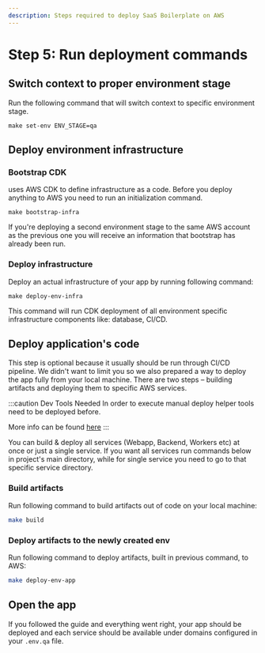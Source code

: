 ```yaml
---
description: Steps required to deploy SaaS Boilerplate on AWS
---
```


# Step 5: Run deployment commands


## Switch context to proper environment stage

Run the following command that will switch context to specific environment stage.

```shell
make set-env ENV_STAGE=qa
```



## Deploy environment infrastructure

### Bootstrap CDK

<ProjectName/> uses AWS CDK to define infrastructure as a code. Before you deploy anything to AWS you need to
run an initialization command.

```shell
make bootstrap-infra
```

If you're deploying a second environment stage to the
same AWS account as the previous one you will receive an information that bootstrap has already been run.


### Deploy infrastructure

Deploy an actual infrastructure of your app by running following command:

```shell
make deploy-env-infra
```

This command will run CDK deployment of all environment specific infrastructure components like: database, CI/CD.


## Deploy application's code

This step is optional because it usually should be run through CI/CD pipeline. We didn't want to limit you so we also
prepared a way to deploy the app fully from your local machine. There are two steps – building artifacts and deploying
them to specific AWS services.

:::caution Dev Tools Needed
In order to execute manual deploy helper tools need to be deployed before.

More info can be found [here](/v1/features/dev-tools/global-tools)
:::

You can build & deploy all services (Webapp, Backend, Workers etc) at once or just a single service.
If you want all services run commands below in project's main directory,
while for single service you need to go to that specific service directory.

### Build artifacts

Run following command to build artifacts out of code on your local machine:

```sh
make build
```

### Deploy artifacts to the newly created env

Run following command to deploy artifacts, built in previous command, to AWS:

```sh
make deploy-env-app
```

## Open the app

If you followed the guide and everything went right, your app should be deployed and each service should be available
under domains configured in your `.env.qa` file.
